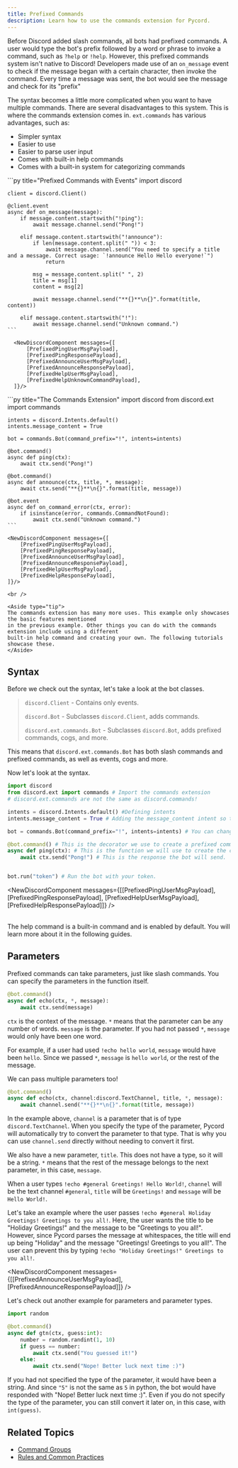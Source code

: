 ```yaml
---
title: Prefixed Commands
description: Learn how to use the commands extension for Pycord.
---
```



Before Discord added slash commands, all bots had prefixed commands. A user would type the bot's prefix
followed by a word or phrase to invoke a command, such as `?help` or `!help`.
However, this prefixed commands system isn't native to Discord! Developers made use of an `on_message`
event to check if the message began with a certain character, then invoke the command. Every time a
message was sent, the bot would see the message and check for its "prefix"

The syntax becomes a little more complicated when you want to have multiple commands. There are several
disadvantages to this system. This is where the commands extension comes in. `ext.commands` has
various advantages, such as:

- Simpler syntax
- Easier to use
- Easier to parse user input
- Comes with built-in help commands
- Comes with a built-in system for categorizing commands

<Tabs>
  <TabItem label="Using Events to Create Prefixed Commands">
    ```py title="Prefixed Commands with Events"
    import discord

    client = discord.Client()

    @client.event
    async def on_message(message):
        if message.content.startswith("!ping"):
            await message.channel.send("Pong!")

        elif message.content.startswith("!announce"):
            if len(message.content.split(" ")) < 3:
                await message.channel.send("You need to specify a title and a message. Correct usage: `!announce Hello Hello everyone!`")
                return

            msg = message.content.split(" ", 2)
            title = msg[1]
            content = msg[2]

            await message.channel.send("**{}**\n{}".format(title, content))

        elif message.content.startswith("!"):
            await message.channel.send("Unknown command.")
    ```

      <NewDiscordComponent messages={[
          [PrefixedPingUserMsgPayload],
          [PrefixedPingResponsePayload],
          [PrefixedAnnounceUserMsgPayload],
          [PrefixedAnnounceResponsePayload],
          [PrefixedHelpUserMsgPayload],
          [PrefixedHelpUnknownCommandPayload],
      ]}/>

  </TabItem>

  <TabItem label="Using the Commands Extension">
    ```py title="The Commands Extension"
    import discord
    from discord.ext import commands

    intents = discord.Intents.default()
    intents.message_content = True

    bot = commands.Bot(command_prefix="!", intents=intents)

    @bot.command()
    async def ping(ctx):
        await ctx.send("Pong!")

    @bot.command()
    async def announce(ctx, title, *, message):
        await ctx.send("**{}**\n{}".format(title, message))

    @bot.event
    async def on_command_error(ctx, error):
        if isinstance(error, commands.CommandNotFound):
            await ctx.send("Unknown command.")
    ```

    <NewDiscordComponent messages={[
        [PrefixedPingUserMsgPayload],
        [PrefixedPingResponsePayload],
        [PrefixedAnnounceUserMsgPayload],
        [PrefixedAnnounceResponsePayload],
        [PrefixedHelpUserMsgPayload],
        [PrefixedHelpResponsePayload],
    ]}/>

    <br />

    <Aside type="tip">
    The commands extension has many more uses. This example only showcases the basic features mentioned
    in the previous example. Other things you can do with the commands extension include using a different
    built-in help command and creating your own. The following tutorials showcase these.
    </Aside>

  </TabItem>
</Tabs>

## Syntax

Before we check out the syntax, let's take a look at the bot classes.

> `discord.Client` - Contains only events.
>
> `discord.Bot` - Subclasses `discord.Client`, adds commands.
>
> `discord.ext.commands.Bot` - Subclasses `discord.Bot`, adds prefixed commands, cogs, and more.

This means that `discord.ext.commands.Bot` has both slash commands and prefixed commands, as well as
events, cogs and more.

Now let's look at the syntax.

```py title="A Simple Prefixed Bot"
import discord
from discord.ext import commands # Import the commands extension
# discord.ext.commands are not the same as discord.commands!

intents = discord.Intents.default() #Defining intents
intents.message_content = True # Adding the message_content intent so that the bot can read user messages

bot = commands.Bot(command_prefix="!", intents=intents) # You can change the command prefix to whatever you want.

@bot.command() # This is the decorator we use to create a prefixed command.
async def ping(ctx): # This is the function we will use to create the command.
    await ctx.send("Pong!") # This is the response the bot will send.


bot.run("token") # Run the bot with your token.
```

<NewDiscordComponent
    messages={[[PrefixedPingUserMsgPayload], [PrefixedPingResponsePayload], [PrefixedHelpUserMsgPayload], [PrefixedHelpResponsePayload]]}
/>

<br />

<Aside type="tip">The help command is a built-in command and is enabled by default. You will learn more about it in the following guides.</Aside>

## Parameters

Prefixed commands can take parameters, just like slash commands. You can specify the parameters in
the function itself.

```py title="Parameters Example 1"
@bot.command()
async def echo(ctx, *, message):
    await ctx.send(message)
```

`ctx` is the context of the message. `*` means that the parameter can be any number of words. `message`
is the parameter. If you had not passed `*`, `message` would only have been one word.

For example, if a user had used `!echo hello world`, `message` would have been `hello`. Since we
passed `*`, `message` is `hello world`, or the rest of the message.

We can pass multiple parameters too!

```py title="Parameters Example 2"
@bot.command()
async def echo(ctx, channel:discord.TextChannel, title, *, message):
    await channel.send("**{}**\n{}".format(title, message))
```

In the example above, `channel` is a parameter that is of type `discord.TextChannel`. When you
specify the type of the parameter, Pycord will automatically try to convert the parameter to that type.
That is why you can use `channel.send` directly without needing to convert it first.

We also have a new parameter, `title`. This does not have a type, so it will be a string. `*` means
that the rest of the message belongs to the next parameter, in this case, `message`.

When a user types `!echo #general Greetings! Hello World!`, `channel` will be the text channel
`#general`, `title` will be `Greetings!` and `message` will be `Hello World!`.

Let's take an example where the user passes `!echo #general Holiday Greetings! Greetings to you all!`.
Here, the user wants the title to be "Holiday Greetings!" and the message to be "Greetings to you all!".
However, since Pycord parses the message at whitespaces, the title will end up being "Holiday" and the
message "Greetings! Greetings to you all!". The user can prevent this by typing `!echo "Holiday
Greetings!" Greetings to you all!`.

<NewDiscordComponent messages={[[PrefixedAnnounceUserMsgPayload], [PrefixedAnnounceResponsePayload]]} />

Let's check out another example for parameters and parameter types.

```py title="Parameters Example 3"
import random

@bot.command()
async def gtn(ctx, guess:int):
    number = random.randint(1, 10)
    if guess == number:
        await ctx.send("You guessed it!")
    else:
        await ctx.send("Nope! Better luck next time :)")
```

If you had not specified the type of the parameter, it would have been a string. And since `"5"` is not
the same as `5` in python, the bot would have responded with "Nope! Better luck next time :)".
Even if you do not specify the type of the parameter, you can still convert it later on, in this case,
with `int(guess)`.

## Related Topics

- [Command Groups](/extensions/commands/groups/)
- [Rules and Common Practices](/getting-started/rules-and-common-practices/)
